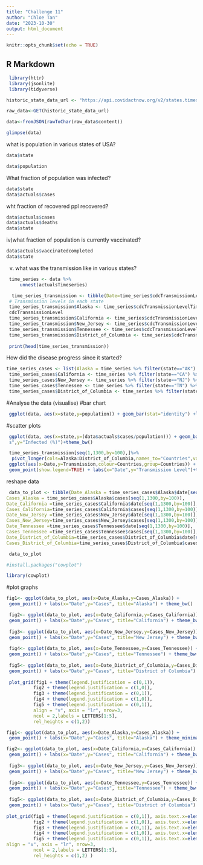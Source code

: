 ---
title: "Challenge 11"
author: "Chloe Tan"
date: "2023-10-30"
output: html_document
---

```{r setup, include=FALSE}
knitr::opts_chunk$set(echo = TRUE)
```

## R Markdown


```{r }
 library(httr)
 library(jsonlite)
 library(tidyverse)

```

```{r,}
historic_state_data_url <- "https://api.covidactnow.org/v2/states.timeseries.json?apiKey=19718ea06d7e476993d61dd560968285"

raw_data<-GET(historic_state_data_url)

```

```{r}
data<-fromJSON(rawToChar(raw_data$content))

```

```{r}
glimpse(data)
```

what is population in various states of USA?
```{r}
data$state
```

```{r}
data$population

```
What fraction of population was infected? 
```{r}
data$state
data$actuals$cases

```
wht fraction of recovered ppl recovered? 
```{r}
data$actuals$cases
data$actuals$deaths
data$state

```
iv)what fraction of population is currently vaccinated? 
```{r}
data$actuals$vaccinatedcompleted
data$state
```
v) what was the transmission like in various states? 
```{r}
 time_series <- data %>%
     unnest(actualsTimeseries)
```

```{r}
  time_series_transmission <- tibble(Date=time_series$cdcTransmissionLevelTimeseries[[which(data$state=="CA")]]$date)
 # Transmission levels in each state
 time_series_transmission$Alaska <- time_series$cdcTransmissionLevelTimeseries[[which(data$state=="AK")]]$
 cdcTransmissionLevel
 time_series_transmission$California <- time_series$cdcTransmissionLevelTimeseries[[which(data$state=="CA")]]$cdcTransmissionLevel
 time_series_transmission$New_Jersey <- time_series$cdcTransmissionLevelTimeseries[[which(data$state=="NJ")]]$cdcTransmissionLevel
 time_series_transmission$Tennessee <- time_series$cdcTransmissionLevelTimeseries[[which(data$state=="TN")]]$cdcTransmissionLevel
 time_series_transmission$District_of_Columbia <- time_series$cdcTransmissionLevelTimeseries[[which(data$state=="DC")]]$cdcTransmissionLevel
 
 print(head(time_series_transmission))
```
How did the disease progress since it started? 
```{r}
time_series_cases <- list(Alaska = time_series %>% filter(state=="AK") %>% select(date,cases))
 time_series_cases$California <- time_series %>% filter(state=="CA") %>% select(date,cases)
 time_series_cases$New_Jersey <- time_series %>% filter(state=="NJ") %>% select(date,cases)
 time_series_cases$Tennessee <- time_series %>% filter(state=="TN") %>% select(date,cases)
 time_series_cases$District_of_Columbia <- time_series %>% filter(state=="DC") %>% select(date,cases)
```

#Analyse the data (visualise)
#bar chart
```{r}
 ggplot(data, aes(x=state,y=population)) + geom_bar(stat="identity") +labs(x="States",y="Population") + theme_bw()
```
#scatter plots
```{r}
 ggplot(data, aes(x=state,y=(data$actuals$cases/population))) + geom_bar(stat="identity") + labs(x="State
 s",y="Infected (%)")+theme_bw()

```

```{r}
 time_series_transmission[seq(1,1300,by=100),]%>%
  pivot_longer(cols=Alaska:District_of_Columbia,names_to="Countries",values_to="Transmission") %>%
 ggplot(aes(x=Date,y=Transmission,colour=Countries,group=Countries)) +
 geom_point(show.legend=TRUE) + labs(x="Date",y="Transmission Level")+theme_bw()

```
reshape data 
```{r}
 data_to_plot <- tibble(Date_Alaska = time_series_cases$Alaska$date[seq(1,1300,by=100)],
Cases_Alaska = time_series_cases$Alaska$cases[seq(1,1300,by=100)],
Date_California =time_series_cases$California$date[seq(1,1300,by=100)],
Cases_California=time_series_cases$California$cases[seq(1,1300,by=100)],
Date_New_Jersey =time_series_cases$New_Jersey$date[seq(1,1300,by=100)],
Cases_New_Jersey=time_series_cases$New_Jersey$cases[seq(1,1300,by=100)],
Date_Tennessee =time_series_cases$Tennessee$date[seq(1,1300,by=100)],
Cases_Tennessee =time_series_cases$Tennessee$cases[seq(1,1300,by=100)],
Date_District_of_Columbia=time_series_cases$District_of_Columbia$date[seq(1,1300,by=100)],
Cases_District_of_Columbia=time_series_cases$District_of_Columbia$cases[seq(1,1300,by=100)])

 data_to_plot

```

```{r}
#install.packages("cowplot")
```

```{r}
library(cowplot)
```
#plot graphs
```{r}
fig1<- ggplot(data_to_plot, aes(x=Date_Alaska,y=Cases_Alaska)) +
 geom_point() + labs(x="Date",y="Cases", title="Alaska") + theme_bw()

 fig2<- ggplot(data_to_plot, aes(x=Date_California,y=Cases_California)) +
 geom_point() + labs(x="Date",y="Cases", title="California") + theme_bw()
 
 fig3<- ggplot(data_to_plot, aes(x=Date_New_Jersey,y=Cases_New_Jersey)) +
 geom_point() + labs(x="Date",y="Cases", title="New Jersey") + theme_bw()
 
 fig4<- ggplot(data_to_plot, aes(x=Date_Tennessee,y=Cases_Tennessee)) +
 geom_point() + labs(x="Date",y="Cases", title="Tennessee") + theme_bw()
 
 fig5<- ggplot(data_to_plot, aes(x=Date_District_of_Columbia,y=Cases_District_of_Columbia)) +
 geom_point() + labs(x="Date",y="Cases", title="District of Columbia") + theme_bw()
 
 plot_grid(fig1 + theme(legend.justification = c(0,1)),
          fig2 + theme(legend.justification = c(1,0)),
          fig3 + theme(legend.justification = c(0,1)),
          fig4 + theme(legend.justification = c(1,0)),
          fig5 + theme(legend.justification = c(0,1)),
          align = "v", axis = "lr", nrow=3,
          ncol = 2,labels = LETTERS[1:5],
          rel_heights = c(1,2))

```

```{r}

fig1<- ggplot(data_to_plot, aes(x=Date_Alaska,y=Cases_Alaska)) +
 geom_point() + labs(x="Date",y="Cases", title="Alaska") + theme_minimal()

fig2<- ggplot(data_to_plot, aes(x=Date_California,y=Cases_California)) +
 geom_point() + labs(x="Date",y="Cases", title="California") + theme_bw()
 
 fig3<- ggplot(data_to_plot, aes(x=Date_New_Jersey,y=Cases_New_Jersey)) +
 geom_point() + labs(x="Date",y="Cases", title="New Jersey") + theme_bw()
 
 fig4<- ggplot(data_to_plot, aes(x=Date_Tennessee,y=Cases_Tennessee)) +
 geom_point() + labs(x="Date",y="Cases", title="Tennessee") + theme_bw()
 
 fig5<- ggplot(data_to_plot, aes(x=Date_District_of_Columbia,y=Cases_District_of_Columbia)) +
 geom_point() + labs(x="Date",y="Cases", title="District of Columbia") + theme_bw()
 
plot_grid(fig1 + theme(legend.justification = c(0,1)), axis.text.x=element_text(size=3),
          fig2 + theme(legend.justification = c(1,0)), axis.text.x=element_text(size=3),
          fig3 + theme(legend.justification = c(0,1)), axis.text.x=element_text(size=3),
          fig4 + theme(legend.justification = c(1,0)), axis.text.x=element_text(size=3),
          fig5 + theme(legend.justification = c(0,1)), axis.text.x=element_text(size=3),
align = "v", axis = "lr", nrow=3,
          ncol = 2,labels = LETTERS[1:5],
          rel_heights = c(1,2) )

```
